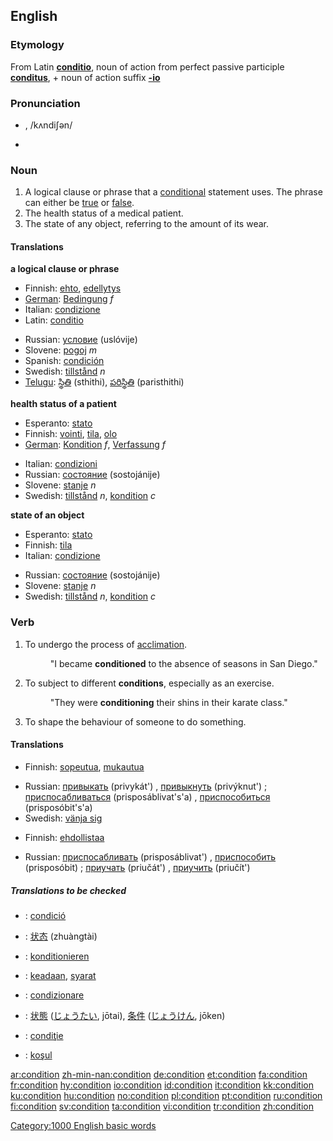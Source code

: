 ==English==

{{rank|generally|ago|easily|685|condition|sleep|ex|mere}}

===Etymology===
From Latin '''[[conditio]]''', noun of action from perfect passive participle '''[[conditus]]''', + noun of action suffix '''[[-io]]'''

===Pronunciation===
* {{IPA|/kɒndiʃən/}}, /kʌndiʃən/
* {{audio|en-us-condition.ogg|Audio (US)}}

===Noun===
{{en-noun}}

# A logical clause or phrase that a [[conditional]] statement uses.  The phrase can either be [[true]] or [[false]].
# The health status of a medical patient.
# The state of any object, referring to the amount of its wear.

====Translations====
'''a logical clause or phrase'''
{{top}}
*Finnish: [[ehto]], [[edellytys]]
*[[w:German language|German]]: [[Bedingung]] ''f''
*Italian: [[condizione]] {{f}}
*Latin: [[conditio]]  {{f}}
{{mid}}
*Russian: [[условие]] (uslóvije) {{n}}
*Slovene: [[pogoj]] ''m''
*Spanish: [[condición]] {{f}}
*Swedish: [[tillstånd]] ''n''
*[[Telugu]]: [[స్థితి]] (sthithi), [[పరిస్థితి]] (paristhithi)
{{bottom}}

'''health status of a patient'''
{{top}}
*Esperanto: [[stato]]
*Finnish: [[vointi]], [[tila]], [[olo]]
*[[w:German language|German]]: [[Kondition]] ''f'', [[Verfassung]] ''f''
{{mid}}
*Italian: [[condizioni]] {{p}} {{f}}
*Russian: [[состояние]] (sostojánije) {{n}}
*Slovene: [[stanje]] ''n''
*Swedish: [[tillstånd]] ''n'', [[kondition]] ''c''
{{bottom}}

'''state of an object'''
{{top}}
*Esperanto: [[stato]]
*Finnish: [[tila]]
*Italian: [[condizione]] {{f}}
{{mid}}
*Russian: [[состояние]] (sostojánije) {{n}}
*Slovene: [[stanje]] ''n''
*Swedish: [[tillstånd]] ''n'', [[kondition]] ''c''
{{bottom}}

===Verb===
{{en-verb}}

# To undergo the process of [[acclimation]].
#:"I became '''conditioned''' to the absence of seasons in San Diego."
# To subject to different '''conditions''', especially as an exercise.
#:"They were '''conditioning''' their shins in their karate class."
# To shape the behaviour of someone to do something.

====Translations====
{{trans-top|To undergo the process of acclimation}}
*Finnish: [[sopeutua]], [[mukautua]]
{{trans-mid}}
*Russian: [[привыкать]] (privykát') {{impf}}, [[привыкнуть]] (privýknut') {{pf}}; [[приспосабливаться]] (prisposáblivat's'a) {{impf}}, [[приспособиться]] (prisposóbit's'a) {{pf}}
*Swedish: [[vänja sig]]
{{trans-bottom}}

{{trans-top|To subject to different conditions}}
{{trans-mid}}
{{trans-bottom}}

{{trans-top|To shape the behaviour of someone to do something}}
*Finnish: [[ehdollistaa]]
{{trans-mid}}
*Russian: [[приспосабливать]] (prisposáblivat') {{impf}}, [[приспособить]] (prisposóbit) {{pf}}; [[приучать]] (priučát') {{impf}}, [[приучить]] (priučít') {{pf}}
{{trans-bottom}}

=====Translations to be checked=====
{{checktrans}}
{{top}}
*{{ttbc|Catalan}}: [[condició]] {{f}}
*{{ttbc|Chinese}}: [[状态]] (zhuàngtài)
*{{ttbc|German}}: [[konditionieren]]
*{{ttbc|Indonesian}}: [[ada|keadaan]], [[syarat]]
{{mid}}
*{{ttbc|Italian}}: [[condizionare]]
*{{ttbc|Japanese}}: [[状態]] ([[じょうたい]], jōtai), [[条件]] ([[じょうけん]], jōken)
*{{ttbc|Romanian}}: [[condiţie]]
*{{ttbc|Turkish}}: [[koşul]]
{{bottom}}

[[Category:1000 English basic words]]

[[ar:condition]]
[[zh-min-nan:condition]]
[[de:condition]]
[[et:condition]]
[[fa:condition]]
[[fr:condition]]
[[hy:condition]]
[[io:condition]]
[[id:condition]]
[[it:condition]]
[[kk:condition]]
[[ku:condition]]
[[hu:condition]]
[[no:condition]]
[[pl:condition]]
[[pt:condition]]
[[ru:condition]]
[[fi:condition]]
[[sv:condition]]
[[ta:condition]]
[[vi:condition]]
[[tr:condition]]
[[zh:condition]]